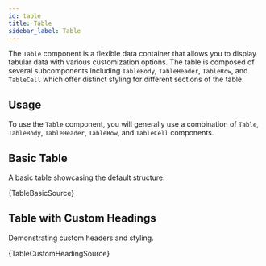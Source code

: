 ```yaml
---
id: table
title: Table
sidebar_label: Table
---
```


The `Table` component is a flexible data container that allows you to display tabular data with various customization options. The table is composed of several subcomponents including `TableBody`, `TableHeader`, `TableRow`, and `TableCell` which offer distinct styling for different sections of the table.

## Usage

To use the `Table` component, you will generally use a combination of `Table`, `TableBody`, `TableHeader`, `TableRow`, and `TableCell` components.


## Basic Table

A basic table showcasing the default structure.


<CodeSample>
    <TableBasicDemo/>
</CodeSample>

<CodeBlock language="tsx">{TableBasicSource}</CodeBlock>

## Table with Custom Headings

Demonstrating custom headers and styling.


<CodeSample>
    <TableCustomHeadingDemo/>
</CodeSample>

<CodeBlock language="tsx">{TableCustomHeadingSource}</CodeBlock>
